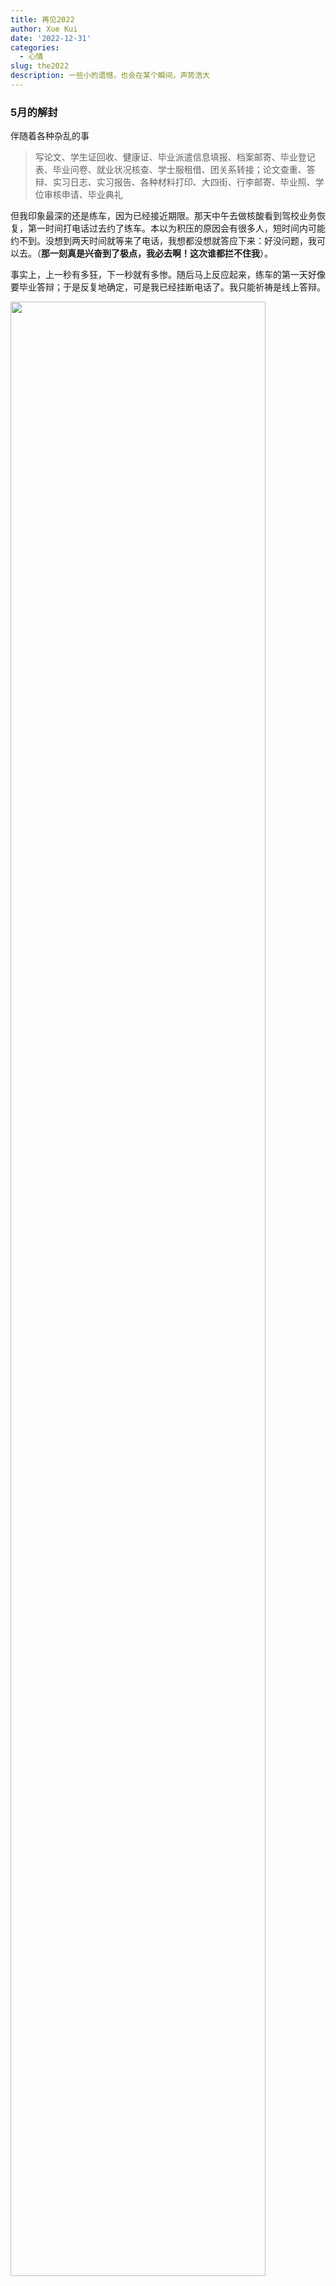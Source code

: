 ---
title: 再见2022
author: Xue Kui
date: '2022-12-31'
categories:
  - 心情
slug: the2022
description: 一些小的遗憾，也会在某个瞬间，声势浩大
---


### 5月的解封

伴随着各种杂乱的事


> 写论文、学生证回收、健康证、毕业派遣信息填报、档案邮寄、毕业登记表、毕业问卷、就业状况核查、学士服租借、团关系转接；论文查重、答辩、实习日志、实习报告、各种材料打印、大四街、行李邮寄、毕业照、学位审核申请、毕业典礼

但我印象最深的还是练车，因为已经接近期限。那天中午去做核酸看到驾校业务恢复，第一时间打电话过去约了练车。本以为积压的原因会有很多人，短时间内可能约不到。没想到两天时间就等来了电话，我想都没想就答应下来：好没问题，我可以去。（**那一刻真是兴奋到了极点，我必去啊！这次谁都拦不住我**）。

事实上，上一秒有多狂，下一秒就有多惨。随后马上反应起来，练车的第一天好像要毕业答辩；于是反复地确定，可是我已经挂断电话了。我只能祈祷是线上答辩。

![](images/Snipaste_2022-12-13_11-45-55.png){width=90%}

答辩当天。还在去阿城的高速上，快下高速时开始答辩。开着热点、戴上耳机，一车的人目光都投过来。**我已经顾不了那么多了！！**下车的同时正好到了提问环节，然后就有了马路牙子上答辩这一幕，车来车往。我脑子里想的只是这些噪音传到会议里会有多大，老师们问了什么，我并听不太清......

这里特别感谢新雨发的录屏，记录了老师提出的问题和建议，救我一命

至于第一天练车，**是谁心不在焉被教练喷的狗血淋头，我不说。**




### 6月的毕业


一些已经习以为常的东西，在那段时间变得格外珍贵。幸而有狗比和老杨的照应，这最后八分之一枯涩的日子才变得熠熠生辉。分开与离别总归是伤心事。四年磨合刚有合拍之感，它却让你点到为止。生活大概就是这样。

只知道四年真的过得很快。**受益而不觉，失之而难存**



![](images/gb-yxw.jpg){width=100%}

![](images/gb617.png){width=100%}

![](images/gb617-2.png){width=100%}




### 8月的历练

从北纬45°到北纬53°，从大都市到无人区，翻越重重山峦，一路伴随的是厚密的蚊虫以及刺骨的寒水。跟漠河的石头山死磕，与阿尔山的寒冷抗衡。忘不了阿木尔的小镇烧烤，还有中俄边境上空的满天星辰。

眼睛、嘴唇上被叮的大包，突来的急雨，还有那管护站卡口嗷嗷叫的大狗，以及在高大塔头坑里不停地踉跄，算了，顾不上这些了。**享受这往往返返几千公里中的一切。**

![](images/lat53wet.jpg){width=100%}

![](images/luoguhe.jpg){width=100%}


### 9月的入学

与老胡、老杨再聚首，所有要说的话都在那听百威。


说起老杨，5月份有次因为材料跟他生气。就像他一贯在德育手册里随手写的职务：**混子**，他是真的混啊。在群里对他重拳出击，然后晚上回到寝室却只能边生气、边笑着对他说：**“你妈！”**



![](images/dc-ques.jpg){width=90%}



### 12月31

给Boss汇报完工作后，缓了一口气。真的不想再去想它，至少今天晚上不去想，尽管很有可能写的像SHIT一样。

大家都在告别2022了，还有两个小时



整日在文献里挣扎，只是我还没有做好准备。痛苦、没有思绪，就想想Boss在我们几个回家前说的话

> 如果要做的事情很难，当放着这件事不去管的时候，它会一直难下去；只有当你不断尝试解决的时候，它才有可能变得容易，并且更接近目标。

但现在只想好好睡一觉，然后，继续


Boss回消息了，......



### 不经意的感动

这些我都记在心里~

![](images/care1.jpg){width=90%}







